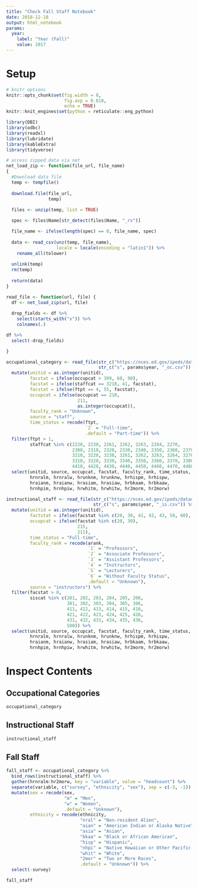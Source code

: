 ```yaml
---
title: "Check Fall Staff Notebook"
date: 2018-12-18
output: html_notebook
params:
  year:
    label: "Year (Fall)"
    value: 2017
---
```


# Setup

```r
# knitr options
knitr::opts_chunk$set(fig.width = 8,
                      fig.asp = 0.618,
                      echo = TRUE)
knitr::knit_engines$set(python = reticulate::eng_python)

library(DBI)
library(odbc)
library(readxl)
library(lubridate)
library(kableExtra)
library(tidyverse)

# access zipped data via net
net_load_zip <- function(file_url, file_name)
{
  #Download data file
  temp <- tempfile()
  
  download.file(file_url,
                temp)
  
  files <- unzip(temp, list = TRUE)

  spec <- files$Name[str_detect(files$Name, "_rv")]

  file_name <- ifelse(length(spec) == 0, file_name, spec)
  
  data <- read_csv(unz(temp, file_name),
                   locale = locale(encoding = "latin1")) %>%
    rename_all(tolower)
  
  unlink(temp)
  rm(temp)
  
  return(data)
}

read_file <- function(url, file) {
  df <- net_load_zip(url, file)
  
  drop_fields <- df %>%
    select(starts_with("x")) %>%
    colnames(.)

df %>%
  select(-drop_fields)

}

occupational_category <- read_file(str_c("https://nces.ed.gov/ipeds/datacenter/data/s", params$year, "_oc.zip"),
                                   str_c("s", params$year, "_oc.csv")) %>%
  mutate(unitid = as.integer(unitid),
         facstat = ifelse(occupcat > 399, 60, 90),
         facstat = ifelse(staffcat == 3210, 41, facstat),
         facstat = ifelse(ftpt == 4, 55, facstat),
         occupcat = ifelse(occupcat == 210,
                           211,
                           as.integer(occupcat)),
         faculty_rank = "Unknown",
         source = "staff",
         time_status = recode(ftpt,
                              `2` = "Full-time",
                              .default = "Part-time")) %>%
  filter(ftpt > 1,
         staffcat %in% c(2220, 2230, 2261, 2262, 2263, 2264, 2270,
                         2300, 2310, 2320, 2330, 2340, 2350, 2360, 2370, 2380, 2390,
                         3210, 3220, 3230, 3261, 3262, 3263, 3264, 3270, 
                         3310, 3320, 3330, 3340, 3350, 3360, 3370, 3380, 3390,
                         4410, 4420, 4430, 4440, 4450, 4460, 4470, 4480)) %>%
  select(unitid, source, occupcat, facstat, faculty_rank, time_status,
         hrnralm, hrnralw, hrunknm, hrunknw, hrhispm, hrhispw,
         hraianm, hraianw, hrasiam, hrasiaw, hrbkaam, hrbkaaw,
         hrnhpim, hrnhpiw, hrwhitm, hrwhitw, hr2morm, hr2morw)

instructional_staff <- read_file(str_c("https://nces.ed.gov/ipeds/datacenter/data/s", params$year, "_is.zip"),
                                 str_c("s", params$year, "_is.csv")) %>%
  mutate(unitid = as.integer(unitid),
         factstat = ifelse(facstat %in% c(20, 30, 41, 42, 43, 50, 60), as.integer(facstat), 0),
         occupcat = ifelse(facstat %in% c(20, 30),
                           215,
                           211),
         time_status = "Full-time",
         faculty_rank = recode(arank,
                               `1` = "Professors",
                               `2` = "Associate Professors",
                               `3` = "Assistant Professors",
                               `4` = "Instructors",
                               `5` = "Lecturers",
                               `6` = "Without Faculty Status",
                               .default = "Unknown"),
         source = "instructors") %>%
  filter(facstat > 0,
         siscat %in% c(201, 202, 203, 204, 205, 206, 
                       301, 302, 303, 304, 305, 306, 
                       411, 412, 413, 414, 415, 416, 
                       421, 422, 423, 424, 425, 426,
                       431, 432, 433, 434, 435, 436,
                       500)) %>%
  select(unitid, source, occupcat, facstat, faculty_rank, time_status,
         hrnralm, hrnralw, hrunknm, hrunknw, hrhispm, hrhispw,
         hraianm, hraianw, hrasiam, hrasiaw, hrbkaam, hrbkaaw,
         hrnhpim, hrnhpiw, hrwhitm, hrwhitw, hr2morm, hr2morw)


```

# Inspect Contents

## Occupational Categories

```r
occupational_category
```

## Instructional Staff

```r
instructional_staff
```

## Fall Staff

```r
fall_staff <- occupational_category %>%
  bind_rows(instructional_staff) %>%
  gather(hrnralm:hr2morw, key = "variable", value = "headcount") %>%
  separate(variable, c("survey", "ethnicity", "sex"), sep = c(-5, -1)) %>%
  mutate(sex = recode(sex,
                      "m" = "Men",
                      "w" = "Women",
                      .default = "Unknown"),
         ethnicity = recode(ethnicity,
                            "nral" = "Non-resident Alien",
                            "aian" = "American Indian or Alaska Native",
                            "asia" = "Asian",
                            "bkaa" = "Black or African American",
                            "hisp" = "Hispanic",
                            "nhpi" = "Native Hawaiian or Other Pacific Islander",
                            "whit" = "White",
                            "2mor" = "Two or More Races",
                            .default = "Unknown")) %>%
  select(-survey)

fall_staff
```

